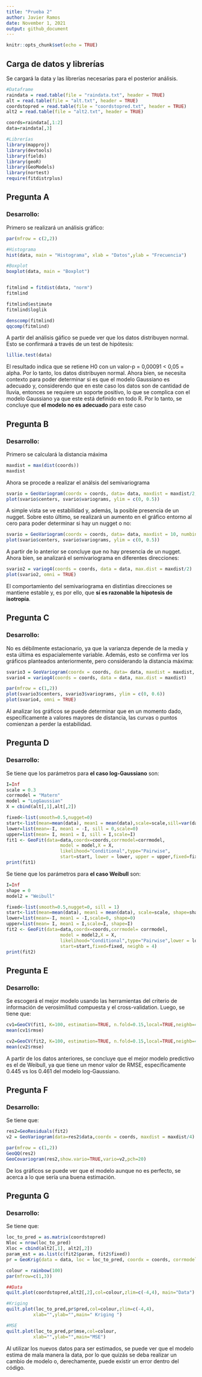 ```yaml
---
title: "Prueba 2"
author: Javier Ramos
date: November 1, 2021
output: github_document
---
```


```r
knitr::opts_chunk$set(echo = TRUE)
```
## Carga de datos y librerías

Se cargará la data y las librerías necesarias para el posterior análisis.

```r
#Dataframe
raindata = read.table(file = "raindata.txt", header = TRUE)
alt = read.table(file = "alt.txt", header = TRUE)
coordstopred = read.table(file = "coordstopred.txt", header = TRUE)
alt2 = read.table(file = "alt2.txt", header = TRUE)

coords=raindata[,1:2]
data=raindata[,3]

#Librerías
library(mapproj)
library(devtools)
library(fields)
library(geoR)
library(GeoModels)
library(nortest)
require(fitdistrplus)
```

## Pregunta A
### Desarrollo:

Primero se realizará un análisis gráfico:
```r
par(mfrow = c(2,2))

#Histograma
hist(data, main = "Histograma", xlab = "Datos",ylab = "Frecuencia")

#Boxplot
boxplot(data, main = "Boxplot")


fitmlind = fitdist(data, "norm")
fitmlind

fitmlind$estimate
fitmlind$loglik

denscomp(fitmlind)
qqcomp(fitmlind)
```

A partir del análisis gáfico se puede ver que los datos distribuyen normal. Esto se confirmará a través de un test de hipótesis:

```r
lillie.test(data)
```
El resultado indica que se retiene H0 con un valor-p = 0,00091 < 0,05 = alpha. Por lo tanto, los datos distribuyen normal. Ahora bien, se necesita contexto para poder determinar si es que el modelo Gaussiano es adecuado y, considerendo que en este caso los datos son de cantidad de lluvia, entonces se requiere un soporte positivo, lo que se complica con el modelo Gaussiano ya que este está definido en todo R. Por lo tanto, se concluye que **el modelo no es adecuado** para este caso


## Pregunta B
### Desarrollo:

Primero se calculará la distancia máxima
```r
maxdist = max(dist(coords))
maxdist
```

Ahora se procede a realizar el análsis del semivariograma
```r
svario = GeoVariogram(coordx = coords, data= data, maxdist = maxdist/2, numbins = 30)
plot(svario$centers, svario$variograms, ylim = c(0, 0.5))
```


A simple vista se ve estabilidad y, además, la posible presencia de un nugget. Sobre esto último, se realizará un aumento en el gráfico entorno al cero para poder determinar si hay un nugget o no:

```r
svario = GeoVariogram(coordx = coords, data= data, maxdist = 10, numbins = 30)
plot(svario$centers, svario$variograms, ylim = c(0, 0.5))
```


A partir de lo anterior se concluye que no hay presencia de un nugget. Ahora bien, se analizará el semivariograma en diferentes direcciones:
```r
svario2 = variog4(coords = coords, data = data, max.dist = maxdist/2)
plot(svario2, omni = TRUE)
```

El comportamiento del semivariograma en distintias direcciones se mantiene estable y, es por ello, que **sí es razonable la hipotesis de isotropía**.

## Pregunta C
### Desarrollo:

No es débilmente estacionario, ya que la varianza depende de la media y esta última es espacialemente variable. Además, esto se confirma ver los gráficos planteados anteriormente, pero considerando la distancia máxima:

```r
svario3 = GeoVariogram(coordx = coords, data= data, maxdist = maxdist, numbins = 30)
svario4 = variog4(coords = coords, data = data, max.dist = maxdist)

par(mfrow = c(1,2))
plot(svario3$centers, svario3$variograms, ylim = c(0, 0.6))
plot(svario4, omni = TRUE)

```


Al analizar los gráficos se puede determinar que en un momento dado, específicamente a valores mayores de distancia, las curvas o puntos comienzan a perder la estabilidad.


## Pregunta D
### Desarrollo:

Se tiene que los parámetros para **el caso log-Gaussiano** son:

```r
I=Inf
scale = 0.3
corrmodel = "Matern"
model = "LogGaussian"
X = cbind(alt[,1],alt[,2])

fixed<-list(smooth=0.5,nugget=0)
start<-list(mean=mean(data), mean1 = mean(data),scale=scale,sill=var(data))
lower=list(mean=-I, mean1 = -I, sill = 0,scale=0)
upper=list(mean= I, mean1 = I, sill = I,scale=I)
fit1 <- GeoFit(data=data,coordx=coords,corrmodel=corrmodel,
                    model = model,X = X,
                    likelihood="Conditional",type="Pairwise",
                    start=start, lower = lower, upper = upper,fixed=fixed, neighb = 4)
print(fit1)
```


Se tiene que los parámetros para **el caso Weibull** son:

```r
I=Inf
shape = 0
model2 = "Weibull"

fixed<-list(smooth=0.5,nugget=0, sill = 1)
start<-list(mean=mean(data), mean1 = mean(data), scale=scale, shape=shape)
lower=list(mean=-I, mean1 = -I,scale=0, shape=0)
upper=list(mean= I, mean1 = I,scale=I, shape=I)
fit2 <- GeoFit(data=data,coordx=coords,corrmodel= corrmodel,
                    model = model2,X = X,
                    likelihood="Conditional",type="Pairwise",lower = lower, upper = upper,
                    start=start,fixed=fixed, neighb = 4)
print(fit2)
```


## Pregunta E
### Desarrollo:

Se escogerá el mejor modelo usando las herramientas del criterio de información de verosimilitud compuesta y el cross-validation. Luego, se tiene que:

```r
cv1=GeoCV(fit1, K=100, estimation=TRUE, n.fold=0.15,local=TRUE,neighb=4,seed=8)
mean(cv1$rmse)
```
```r
cv2=GeoCV(fit2, K=100, estimation=TRUE, n.fold=0.15,local=TRUE,neighb=4,seed=8)
mean(cv2$rmse)
```

A partir de los datos anteriores, se concluye que el mejor modelo predictivo es el de Weibull, ya que tiene un menor valor de RMSE, específicamente 0.445 vs los 0.461 del modelo log-Gaussiano.

## Pregunta F
### Desarrollo:

Se tiene que:
```r
res2=GeoResiduals(fit2)
v2 = GeoVariogram(data=res2$data,coordx = coords, maxdist = maxdist/4)

par(mfrow = c(1,2))
GeoQQ(res2)
GeoCovariogram(res2,show.vario=TRUE,vario=v2,pch=20)
```


De los gráficos se puede ver que el modelo aunque no es perfecto, se acerca a lo que sería una buena estimación.

## Pregunta G
### Desarrollo:

Se tiene que:
```r
loc_to_pred = as.matrix(coordstopred)
Nloc = nrow(loc_to_pred)
Xloc = cbind(alt2[,1], alt2[,2])
param_est = as.list(c(fit2$param, fit2$fixed))
pr = GeoKrig(data = data, loc = loc_to_pred, coordx = coords, corrmodel = corrmodel,model = model2,param = param_est, X=X, Xloc=Xloc, mse=TRUE, sparse = TRUE)
```

```r
colour = rainbow(100)
par(mfrow=c(1,3))

##Data
quilt.plot(coordstopred,alt2[,2],col=colour,zlim=c(-4,4), main="Data")

#Kriging
quilt.plot(loc_to_pred,pr$pred,col=colour,zlim=c(-4,4),
          xlab="",ylab="",main=" Kriging ")

#MSE
quilt.plot(loc_to_pred,pr$mse,col=colour,
          xlab="",ylab="",main="MSE")
```


Al utilizar los nuevos datos para ser estimados, se puede ver que el modelo estima de mala manera la data, por lo que quizás se deba realizar un cambio de modelo o, derechamente, puede existir un error dentro del código.